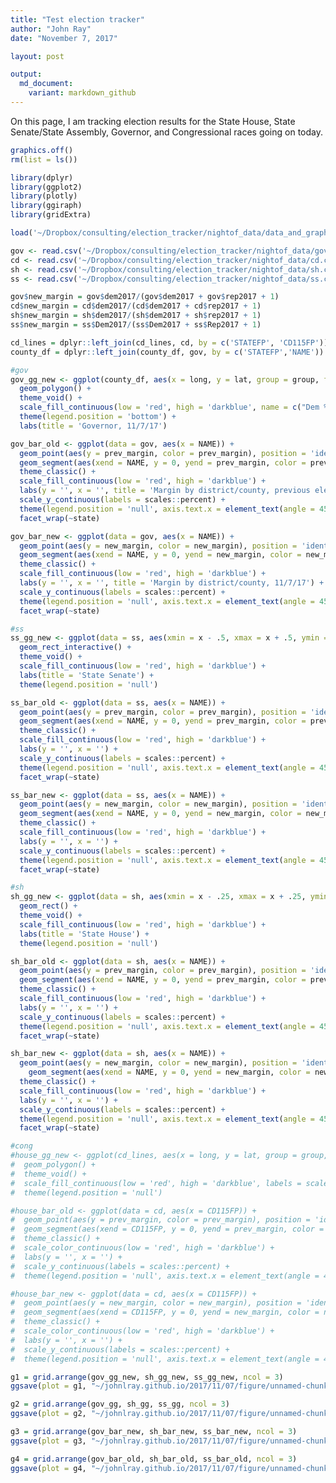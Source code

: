 ```yaml
---
title: "Test election tracker"
author: "John Ray"
date: "November 7, 2017"

layout: post

output: 
  md_document:
    variant: markdown_github
---
```


On this page, I am tracking election results for the State House, State Senate/State Assembly, Governor, and Congressional races going on today.

```r
graphics.off()
rm(list = ls())

library(dplyr)
library(ggplot2)
library(plotly)
library(ggiraph)
library(gridExtra)

load('~/Dropbox/consulting/election_tracker/nightof_data/data_and_graphs.RData')

gov <- read.csv('~/Dropbox/consulting/election_tracker/nightof_data/gov.csv', stringsAsFactors = F)
cd <- read.csv('~/Dropbox/consulting/election_tracker/nightof_data/cd.csv', stringsAsFactors = F)
sh <- read.csv('~/Dropbox/consulting/election_tracker/nightof_data/sh.csv', stringsAsFactors = F)
ss <- read.csv('~/Dropbox/consulting/election_tracker/nightof_data/ss.csv', stringsAsFactors = F)

gov$new_margin = gov$dem2017/(gov$dem2017 + gov$rep2017 + 1)
cd$new_margin = cd$dem2017/(cd$dem2017 + cd$rep2017 + 1)
sh$new_margin = sh$dem2017/(sh$dem2017 + sh$rep2017 + 1)
ss$new_margin = ss$Dem2017/(ss$Dem2017 + ss$Rep2017 + 1)

cd_lines = dplyr::left_join(cd_lines, cd, by = c('STATEFP', 'CD115FP'))
county_df = dplyr::left_join(county_df, gov, by = c('STATEFP','NAME'))
```

```r
#gov
gov_gg_new <- ggplot(county_df, aes(x = long, y = lat, group = group, fill = Dem2017, label = County)) +
  geom_polygon() + 
  theme_void() +
  scale_fill_continuous(low = 'red', high = 'darkblue', name = c("Dem %"), labels = scales::percent, limits = c(0, 1)) +
  theme(legend.position = 'bottom') +
  labs(title = 'Governor, 11/7/17')

gov_bar_old <- ggplot(data = gov, aes(x = NAME)) +
  geom_point(aes(y = prev_margin, color = prev_margin), position = 'identity') +
  geom_segment(aes(xend = NAME, y = 0, yend = prev_margin, color = prev_margin)) +
  theme_classic() +
  scale_fill_continuous(low = 'red', high = 'darkblue') +
  labs(y = '', x = '', title = 'Margin by district/county, previous election') +
  scale_y_continuous(labels = scales::percent) +
  theme(legend.position = 'null', axis.text.x = element_text(angle = 45, hjust = 1)) +
  facet_wrap(~state)

gov_bar_new <- ggplot(data = gov, aes(x = NAME)) +
  geom_point(aes(y = new_margin, color = new_margin), position = 'identity') +
  geom_segment(aes(xend = NAME, y = 0, yend = new_margin, color = new_margin)) +
  theme_classic() +
  scale_fill_continuous(low = 'red', high = 'darkblue') +
  labs(y = '', x = '', title = 'Margin by district/county, 11/7/17') +
  scale_y_continuous(labels = scales::percent) +
  theme(legend.position = 'null', axis.text.x = element_text(angle = 45, hjust = 1)) +
  facet_wrap(~state)

#ss
ss_gg_new <- ggplot(data = ss, aes(xmin = x - .5, xmax = x + .5, ymin = y - .25, ymax = y + .25, fill = new_margin, label = District)) +
  geom_rect_interactive() + 
  theme_void() +
  scale_fill_continuous(low = 'red', high = 'darkblue') +
  labs(title = 'State Senate') +
  theme(legend.position = 'null')

ss_bar_old <- ggplot(data = ss, aes(x = NAME)) +
  geom_point(aes(y = prev_margin, color = prev_margin), position = 'identity') +
  geom_segment(aes(xend = NAME, y = 0, yend = prev_margin, color = prev_margin)) +
  theme_classic() +
  scale_fill_continuous(low = 'red', high = 'darkblue') +
  labs(y = '', x = '') +
  scale_y_continuous(labels = scales::percent) +
  theme(legend.position = 'null', axis.text.x = element_text(angle = 45, hjust = 1)) +
  facet_wrap(~state)

ss_bar_new <- ggplot(data = ss, aes(x = NAME)) +
  geom_point(aes(y = new_margin, color = new_margin), position = 'identity') +
  geom_segment(aes(xend = NAME, y = 0, yend = new_margin, color = new_margin)) +
  theme_classic() +
  scale_fill_continuous(low = 'red', high = 'darkblue') +
  labs(y = '', x = '') +
  scale_y_continuous(labels = scales::percent) +
  theme(legend.position = 'null', axis.text.x = element_text(angle = 45, hjust = 1)) +
  facet_wrap(~state)

#sh
sh_gg_new <- ggplot(data = sh, aes(xmin = x - .25, xmax = x + .25, ymin = y - .125, ymax = y + .125, fill = new_margin, label = District)) +
  geom_rect() + 
  theme_void() +
  scale_fill_continuous(low = 'red', high = 'darkblue') +
  labs(title = 'State House') +
  theme(legend.position = 'null')

sh_bar_old <- ggplot(data = sh, aes(x = NAME)) +
  geom_point(aes(y = prev_margin, color = prev_margin), position = 'identity') +
  geom_segment(aes(xend = NAME, y = 0, yend = prev_margin, color = prev_margin)) +
  theme_classic() +
  scale_fill_continuous(low = 'red', high = 'darkblue') +
  labs(y = '', x = '') +
  scale_y_continuous(labels = scales::percent) +
  theme(legend.position = 'null', axis.text.x = element_text(angle = 45, hjust = 1)) +
  facet_wrap(~state)

sh_bar_new <- ggplot(data = sh, aes(x = NAME)) +
  geom_point(aes(y = new_margin, color = new_margin), position = 'identity') +
    geom_segment(aes(xend = NAME, y = 0, yend = new_margin, color = new_margin)) +
  theme_classic() +
  scale_fill_continuous(low = 'red', high = 'darkblue') +
  labs(y = '', x = '') +
  scale_y_continuous(labels = scales::percent) +
  theme(legend.position = 'null', axis.text.x = element_text(angle = 45, hjust = 1)) +
  facet_wrap(~state)

#cong
#house_gg_new <- ggplot(cd_lines, aes(x = long, y = lat, group = group, fill = new_margin, label = District)) +
#  geom_polygon() + 
#  theme_void() +
#  scale_fill_continuous(low = 'red', high = 'darkblue', labels = scales::percent) +
#  theme(legend.position = 'null')

#house_bar_old <- ggplot(data = cd, aes(x = CD115FP)) +
#  geom_point(aes(y = prev_margin, color = prev_margin), position = 'identity') +
#  geom_segment(aes(xend = CD115FP, y = 0, yend = prev_margin, color = prev_margin)) +
#  theme_classic() +
#  scale_color_continuous(low = 'red', high = 'darkblue') +
#  labs(y = '', x = '') +
#  scale_y_continuous(labels = scales::percent) +
#  theme(legend.position = 'null', axis.text.x = element_text(angle = 45, hjust = 1))

#house_bar_new <- ggplot(data = cd, aes(x = CD115FP)) +
#  geom_point(aes(y = new_margin, color = new_margin), position = 'identity') +
#  geom_segment(aes(xend = CD115FP, y = 0, yend = new_margin, color = new_margin)) +
#  theme_classic() +
#  scale_color_continuous(low = 'red', high = 'darkblue') +
#  labs(y = '', x = '') +
#  scale_y_continuous(labels = scales::percent) +
#  theme(legend.position = 'null', axis.text.x = element_text(angle = 45, hjust = 1))
```

```r
g1 = grid.arrange(gov_gg_new, sh_gg_new, ss_gg_new, ncol = 3)
ggsave(plot = g1, "~/johnlray.github.io/2017/11/07/figure/unnamed-chunk-3-1.png", height = 5.2, width = 16)
```

```r
g2 = grid.arrange(gov_gg, sh_gg, ss_gg, ncol = 3)
ggsave(plot = g2, "~/johnlray.github.io/2017/11/07/figure/unnamed-chunk-4-1.png", height = 5.2, width = 16)
```

```r
g3 = grid.arrange(gov_bar_new, sh_bar_new, ss_bar_new, ncol = 3)
ggsave(plot = g3, "~/johnlray.github.io/2017/11/07/figure/unnamed-chunk-5-1.png", height = 5.2, width = 16)
```

```r
g4 = grid.arrange(gov_bar_old, sh_bar_old, ss_bar_old, ncol = 3)
ggsave(plot = g4, "~/johnlray.github.io/2017/11/07/figure/unnamed-chunk-6-1.png", height = 5.2, width = 16)
```